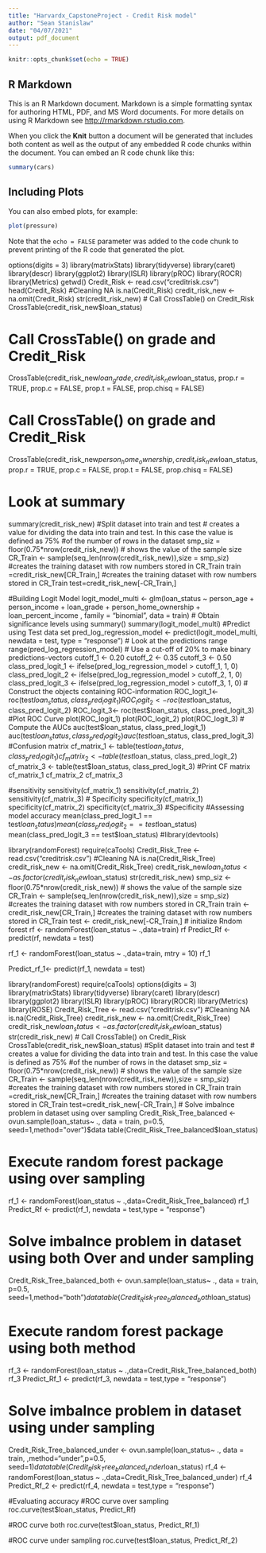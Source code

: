 ---
title: "Harvardx_CapstoneProject - Credit Risk model"
author: "Sean Stanislaw"
date: "04/07/2021"
output: pdf_document
---

```{r setup, include=FALSE}
knitr::opts_chunk$set(echo = TRUE)
```

## R Markdown

This is an R Markdown document. Markdown is a simple formatting syntax for authoring HTML, PDF, and MS Word documents. For more details on using R Markdown see <http://rmarkdown.rstudio.com>.

When you click the **Knit** button a document will be generated that includes both content as well as the output of any embedded R code chunks within the document. You can embed an R code chunk like this:

```{r cars}
summary(cars)
```

## Including Plots

You can also embed plots, for example:

```{r pressure, echo=FALSE}
plot(pressure)
```

Note that the `echo = FALSE` parameter was added to the code chunk to prevent printing of the R code that generated the plot.

options(digits = 3)
library(matrixStats)
library(tidyverse)
library(caret)
library(descr)
library(ggplot2)
library(ISLR)
library(pROC)
library(ROCR)
library(Metrics)
getwd()
Credit_Risk <- read.csv("creditrisk.csv")
head(Credit_Risk)
#Cleaning NA
is.na(Credit_Risk)
credit_risk_new <- na.omit(Credit_Risk)
str(credit_risk_new)
# Call CrossTable() on Credit_Risk
CrossTable(credit_risk_new$loan_status)

# Call CrossTable() on grade and Credit_Risk
CrossTable(credit_risk_new$loan_grade, credit_risk_new$loan_status, prop.r = TRUE, prop.c = FALSE, prop.t = FALSE, prop.chisq = FALSE)

# Call CrossTable() on grade and Credit_Risk
CrossTable(credit_risk_new$person_home_ownership, credit_risk_new$loan_status, prop.r = TRUE, prop.c = FALSE, prop.t = FALSE, prop.chisq = FALSE)

# Look at summary
summary(credit_risk_new)
#Split dataset into train and test
# creates a value for dividing the data into train and test. In this case the value is defined as 75% 
#of the number of rows in the dataset
smp_siz = floor(0.75*nrow(credit_risk_new))
# shows the value of the sample size
CR_Train <- sample(seq_len(nrow(credit_risk_new)),size = smp_siz)
#creates the training dataset with row numbers stored in CR_Train
train =credit_risk_new[CR_Train,]
#creates the training dataset with row numbers stored in CR_Train
test=credit_risk_new[-CR_Train,]

#Building Logit Model
logit_model_multi <- glm(loan_status ~ person_age + person_income + loan_grade + person_home_ownership + loan_percent_income , family = "binomial", data = train)
# Obtain significance levels using summary()
summary(logit_model_multi)
#Predict using Test data set
pred_log_regression_model <- predict(logit_model_multi, newdata = test, type = "response")
# Look at the predictions range
range(pred_log_regression_model)
# Use a cut-off of 20% to make binary predictions-vectors
cutoff_1 <- 0.20
cutoff_2 <- 0.35
cutoff_3 <- 0.50
class_pred_logit_1 <- ifelse(pred_log_regression_model > cutoff_1, 1, 0)
class_pred_logit_2 <- ifelse(pred_log_regression_model > cutoff_2, 1, 0)
class_pred_logit_3 <- ifelse(pred_log_regression_model > cutoff_3, 1, 0)
# Construct the objects containing ROC-information
ROC_logit_1<- roc(test$loan_status, class_pred_logit_1)
ROC_logit_2<- roc(test$loan_status, class_pred_logit_2)
ROC_logit_3<- roc(test$loan_status, class_pred_logit_3)
#Plot ROC Curve
plot(ROC_logit_1)
plot(ROC_logit_2)
plot(ROC_logit_3)
# Compute the AUCs
auc(test$loan_status, class_pred_logit_1)
auc(test$loan_status, class_pred_logit_2)
auc(test$loan_status, class_pred_logit_3)
#Confusion matrix
cf_matrix_1 <- table(test$loan_status, class_pred_logit_1)
cf_matrix_2 <- table(test$loan_status, class_pred_logit_2)
cf_matrix_3 <- table(test$loan_status, class_pred_logit_3)
#Print CF matrix 
cf_matrix_1
cf_matrix_2
cf_matrix_3

#sensitivity
sensitivity(cf_matrix_1)
sensitivity(cf_matrix_2)
sensitivity(cf_matrix_3)
# Specificity 
specificity(cf_matrix_1)
specificity(cf_matrix_2)
specificity(cf_matrix_3)
#Specificity
#Assessing model accuracy
mean(class_pred_logit_1 == test$loan_status)
mean(class_pred_logit_2 == test$loan_status)
mean(class_pred_logit_3 == test$loan_status)
#library(devtools)

library(randomForest)
require(caTools)
Credit_Risk_Tree <- read.csv("creditrisk.csv")
#Cleaning NA
is.na(Credit_Risk_Tree)
credit_risk_new <- na.omit(Credit_Risk_Tree)
credit_risk_new$loan_status <- as.factor(credit_risk_new$loan_status)
str(credit_risk_new)
smp_siz <- floor(0.75*nrow(credit_risk_new))
# shows the value of the sample size
CR_Train <- sample(seq_len(nrow(credit_risk_new)),size = smp_siz)
#creates the training dataset with row numbers stored in CR_Train
train <- credit_risk_new[CR_Train,]
#creates the training dataset with row numbers stored in CR_Train
test <- credit_risk_new[-CR_Train,]
# initialize Rndom forest
rf <- randomForest(loan_status ~ .,data=train)
rf
Predict_Rf <- predict(rf, newdata = test)


rf_1 <- randomForest(loan_status ~ .,data=train, mtry = 10)
rf_1

Predict_rf_1<- predict(rf_1, newdata = test)

library(randomForest)
require(caTools)
options(digits = 3)
library(matrixStats)
library(tidyverse)
library(caret)
library(descr)
library(ggplot2)
library(ISLR)
library(pROC)
library(ROCR)
library(Metrics)
library(ROSE)
Credit_Risk_Tree <- read.csv("creditrisk.csv")
#Cleaning NA
is.na(Credit_Risk_Tree)
credit_risk_new <- na.omit(Credit_Risk_Tree)
credit_risk_new$loan_status <- as.factor(credit_risk_new$loan_status)
str(credit_risk_new)
# Call CrossTable() on Credit_Risk
CrossTable(credit_risk_new$loan_status)
#Split dataset into train and test
# creates a value for dividing the data into train and test. In this case the value is defined as 75% 
#of the number of rows in the dataset
smp_siz = floor(0.75*nrow(credit_risk_new))
# shows the value of the sample size
CR_Train <- sample(seq_len(nrow(credit_risk_new)),size = smp_siz)
#creates the training dataset with row numbers stored in CR_Train
train =credit_risk_new[CR_Train,]
#creates the training dataset with row numbers stored in CR_Train
test=credit_risk_new[-CR_Train,]
# Solve imbalnce problem in dataset using over sampling
Credit_Risk_Tree_balanced <- ovun.sample(loan_status~ ., data = train, p=0.5, seed=1,method="over")$data
table(Credit_Risk_Tree_balanced$loan_status)
 
# Execute random forest package using over sampling

rf_1 <- randomForest(loan_status ~ .,data=Credit_Risk_Tree_balanced)
rf_1
Predict_Rf <- predict(rf_1, newdata = test,type = "response")


# Solve imbalnce problem in dataset using both Over and under sampling
Credit_Risk_Tree_balanced_both <- ovun.sample(loan_status~ ., data = train, p=0.5, seed=1,method="both")$data
table(Credit_Risk_Tree_balanced_both$loan_status)

# Execute random forest package using both method
rf_3 <- randomForest(loan_status ~ .,data=Credit_Risk_Tree_balanced_both)
rf_3
Predict_Rf_1 <- predict(rf_3, newdata = test,type = "response")

# Solve imbalnce problem in dataset using under sampling
Credit_Risk_Tree_balanced_under <- ovun.sample(loan_status~ ., data = train, ,method="under",p=0.5, seed=1)$data
table(Credit_Risk_Tree_balanced_under$loan_status)
rf_4 <- randomForest(loan_status ~ .,data=Credit_Risk_Tree_balanced_under)
rf_4
Predict_Rf_2 <- predict(rf_4, newdata = test,type = "response")


#Evaluating accuracy
#ROC curve over sampling
roc.curve(test$loan_status, Predict_Rf)

#ROC curve both
roc.curve(test$loan_status, Predict_Rf_1)

#ROC curve under sampling
roc.curve(test$loan_status, Predict_Rf_2)



